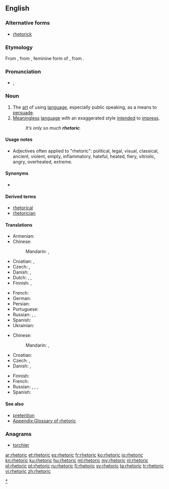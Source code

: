==English==
{{wikipedia}}

===Alternative forms===
* [[rhetorick]]

===Etymology===
From {{etyl|la}} {{term|rhetorica|rhētorica|lang=la}}, from {{etyl|grc}} {{term|sc=polytonic|ῥητορική|tr=rhētorikē|lang=grc}}, feminine form of {{term|sc=polytonic|ῥητορικός|tr=rhētorikos||concerning public speech|lang=grc}}, from {{term|sc=polytonic|ῥήτωρ|tr=rhētōr||public speaker|lang=grc}}.

===Pronunciation===
* {{IPA|/ˈɹɛtəɹɪk/}}, {{X-SAMPA|/"rEt@rIk/}}

===Noun===
{{en-noun|s|-}}

# The [[art]] of using [[language]], especially public speaking, as a means to [[persuade]].
# [[meaningless|Meaningless]] [[language]] with an exaggerated style [[intend]]ed to [[impress]].
#: ''It’s only so much '''rhetoric'''.''

====Usage notes====
* Adjectives often applied to "rhetoric": <!-- by kind or area of application -->political, legal, visual, classical, ancient, <!-- by quality -->violent, empty, inflammatory, hateful, heated, fiery, vitriolic, angry, overheated, extreme.

====Synonyms====
* {{l|en|wordcraft}}

====Derived terms====
* [[rhetorical]]
* [[rhetorician]]

====Translations====
{{trans-top|art of using language for persuasion}}
* Armenian: {{t|hy|հռետորաբանություն|tr=hṙetorabanutʿyun|sc=Armn}}
* Chinese:
*: Mandarin: {{t|zh|修辭|sc=Hani}}, {{t|zh|修辞|tr=xiūcí|sc=Hani}}
* Croatian: {{t-|hr|retorika|f|alt=retòrika}}, {{t-|hr|govorništvo|n|alt=gòvōrnīštvo}}
* Czech: {{t-|cs|řečnictví|n}}, {{t-|cs|rétorika|f}}
* Danish: {{t|da|retorik}},  {{t|da|velformuleret}}
* Dutch: {{t-|nl|redekunde|f}}, {{t-|nl|retorica|f}}, {{t+|nl|retoriek|f}}
* Finnish: {{t-|fi|puhetaito}}, {{t+|fi|retoriikka}}
{{trans-mid}}
* French: {{t+|fr|rhétorique|f}}
* German: {{t+|de|Rhetorik|f}}
* Persian: {{t|fa|بلاغت|sc=fa-Arab}}
* Portuguese: {{t+|pt|retórica|f}}
* Russian: {{t|ru|красноречие|n|tr=krasnoréčije|sc=Cyrl}}, {{t|ru|краснобайство|n|tr=krasnobájstvo|sc=Cyrl}}, {{t-|ru|риторика|f|tr=ritórika|sc=Cyrl}}
* Spanish: {{t+|es|retórica|f}}
* Ukrainian: {{t-|uk|реторика|f|tr=retóryka|xs=Ukrainian}}
{{trans-bottom}}

{{trans-top|meaningless language}}
* Chinese:
*: Mandarin: {{t|zh|強詞奪理|sc=Hani}}, {{t|zh|强词夺理|tr=qiángcíduólǐ|sc=Hani}}
* Croatian: {{t-|hr|retorika|f|alt=retòrika}}
* Czech: {{t-|cs|rétorika|f}}, {{t|cs|floskule|f}}
* Danish: {{t|da|retorik}},  {{t|da|kancellistil}}
{{trans-mid}}
* Finnish: {{t+|fi|retoriikka}}
* French: {{t+|fr|rhétorique|f}}
* Russian: {{t|ru|пустословие|n|tr=pustoslóvije|sc=Cyrl}}, {{t|ru|фразёрство|n|tr=frazjórstvo|sc=Cyrl}}, {{t|ru|словоблудие|n|tr=slovoblúdije|sc=Cyrl}}, {{t|ru|пустозвонство|n|tr=pustozvónstvo|sc=Cyrl}}
* Spanish: {{t|es|retórica|f}}
{{trans-bottom}}

====See also====
* [[preterition]] <!--  you don't speak of something but you evoke it under a negative way -->
* [[Appendix:Glossary of rhetoric]]

===Anagrams===
* [[torchier#English|torchier]]

[[Category:en:Rhetoric|*]]

[[ar:rhetoric]]
[[et:rhetoric]]
[[es:rhetoric]]
[[fr:rhetoric]]
[[ko:rhetoric]]
[[io:rhetoric]]
[[kn:rhetoric]]
[[ku:rhetoric]]
[[hu:rhetoric]]
[[ml:rhetoric]]
[[my:rhetoric]]
[[nl:rhetoric]]
[[pl:rhetoric]]
[[pt:rhetoric]]
[[ru:rhetoric]]
[[fi:rhetoric]]
[[sv:rhetoric]]
[[ta:rhetoric]]
[[tr:rhetoric]]
[[vi:rhetoric]]
[[zh:rhetoric]]